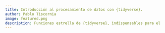 ```yaml
---
title: Introducción al procesamiento de datos con {tidyverse}. 
author: Pablo Tiscornia
image: featured.png
description: Funciones estrella de {tidyverse}, indispensables para el tratamiento de datos.
---
```

